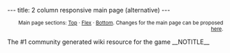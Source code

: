---
title: 2 column responsive main page (alternative)
---

<!-- TO EDIT MAIN PAGE CONTENT, see "Templates used on this page" below and edit:
     * {{SITENAME}}/Top section
     * {{SITENAME}}/Flex section
     * {{SITENAME}}/Bottom section

     This is a basic responsive front page design that adapts to the available width of the browser by 
     rearranging the sections themselves as well as content within each section. When narrow, the three sections
     line up vertically in a single column. When wide enough, the middle (flex) section is pulled out to become a 
     right column.

     Much of the layout and appearance is determined through styles defined in these pages:
     * MediaWiki:Hydradark.css (for the desktop view)
     * MediaWiki:Mobile.css (for the mobile view)
-->
<div id="mf-home" class="fpmain">

<div id="fptopsection"><!-- BEGIN TOP SECTION -->
{{:{{SITENAME}}/Top section}}
</div><!--END TOP SECTION-->

<div id="fpflexsection"><!-- BEGIN FLEX SECTION -->
{{:{{SITENAME}}/Flex section}}
</div><!--END FLEX OTHER SECTION-->

<div id="fpbottomsection"><!-- BEGIN BOTTOM SECTION -->
{{:{{SITENAME}}/Bottom section}}
</div><!--END BOTTOM OTHER SECTION-->

</div>

<div class="nomobile" style="text-align: right; margin-right: 10px;"><small>Main page sections: [[{{SITENAME}}/Top section|Top]] &#183; [[{{SITENAME}}/Flex section|Flex]] &#183; [[{{SITENAME}}/Bottom section|Bottom]]. Changes for the main page can be proposed [[Talk:{{SITENAME}}|here]]. </small></div>

<metadesc>The #1 community generated wiki resource for the game</metadesc>
__NOTITLE__
[[Category:{{SITENAME}}| ]]